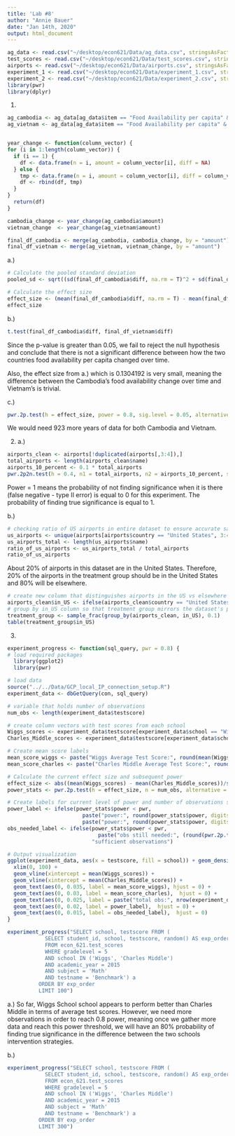 ```yaml
---
title: 'Lab #8'
author: "Annie Bauer"
date: "Jan 14th, 2020"
output: html_document
---
```



```r
ag_data <- read.csv("~/desktop/econ621/Data/ag_data.csv", stringsAsFactors = F)
test_scores <- read.csv("~/desktop/econ621/Data/test_scores.csv", stringsAsFactors = F)
airports <- read.csv("~/desktop/econ621/Data/airports.csv", stringsAsFactors = F)
experiment_1 <- read.csv("~/desktop/econ621/Data/experiment_1.csv", stringsAsFactors = F)
experiment_2 <- read.csv("~/desktop/econ621/Data/experiment_2.csv", stringsAsFactors = F)
library(pwr)
library(dplyr)
```

1.
```r
ag_cambodia <- ag_data[ag_data$item == "Food Availability per capita" & ag_data$commodity == "Total Grains/Cereals and Root Crops (R&T)" & ag_data$country == "Cambodia", ]
ag_vietnam <- ag_data[ag_data$item == "Food Availability per capita" & ag_data$commodity == "Total Grains/Cereals and Root Crops (R&T)" & ag_data$country == "Vietnam", ]


year_change <- function(column_vector) {
for (i in 1:length(column_vector)) {
  if (i == 1) {
    df <- data.frame(n = i, amount = column_vector[i], diff = NA)
  } else {
    tmp <- data.frame(n = i, amount = column_vector[i], diff = column_vector[i] - column_vector[i - 1])
    df <- rbind(df, tmp)
  }
}
  return(df)
}

cambodia_change <- year_change(ag_cambodia$amount)
vietnam_change  <- year_change(ag_vietnam$amount)

final_df_cambodia <- merge(ag_cambodia, cambodia_change, by = "amount")
final_df_vietnam <- merge(ag_vietnam, vietnam_change, by = "amount")
```

a.)
```r
# Calculate the pooled standard deviation
pooled_sd <- sqrt((sd(final_df_cambodia$diff, na.rm = T)^2 + sd(final_df_vietnam$diff, na.rm = T)^2)/2)

# Calculate the effect size
effect_size <- (mean(final_df_cambodia$diff, na.rm = T) - mean(final_df_vietnam$diff, na.rm = T))/pooled_sd
effect_size
```

b.)
```r
t.test(final_df_cambodia$diff, final_df_vietnam$diff)
```

Since the p-value is greater than 0.05, we fail to reject the null hypothesis and conclude that there is not a significant difference between how the two countries food availability per capita changed over time.

Also, the effect size from a.) which is 0.1304192 is very small, meaning the difference between the Cambodia's food availability change over time and Vietnam's is trivial.

c.)

```r
pwr.2p.test(h = effect_size, power = 0.8, sig.level = 0.05, alternative = "two.sided")
```

We would need 923 more years of data for both Cambodia and Vietnam.


2. 
a.)
```r
airports_clean <- airports[!duplicated(airports[,3:4]),]
total_airports <- length(airports_clean$name)
airports_10_percent <- 0.1 * total_airports
pwr.2p2n.test(h = 0.4, n1 = total_airports, n2 = airports_10_percent, sig.level = 0.05)
```
Power = 1 means the probability of not finding significance when it is there (false negative - type II error) is equal to 0 for this experiment. The probability of finding true significance is equal to 1.

b.)
```r
# checking ratio of US airports in entire dataset to ensure accurate sampling
us_airports <- unique(airports[airports$country == "United States", 3:4])
us_airports_total <- length(us_airports$name)
ratio_of_us_airports <- us_airports_total / total_airports
ratio_of_us_airports
```

About 20% of airports in this dataset are in the United States. Therefore, 20% of the airports in the treatment group should be in the United States and 80% will be elsewhere.

```r
# create new column that distinguishes airports in the US vs elsewhere
airports_clean$in_US <- ifelse(airports_clean$country == "United States", "US", "Not US")
# group by in_US column so that treatment group mirrors the dataset's proportion of airports in the US
treatment_group <- sample_frac(group_by(airports_clean, in_US), 0.1)
table(treatment_group$in_US)
```

3.

```r
experiment_progress <- function(sql_query, pwr = 0.8) {
# load required packages
  library(ggplot2)
  library(pwr)

# load data
source("../../Data/GCP_local_IP_connection_setup.R")
experiment_data <- dbGetQuery(con, sql_query)

# variable that holds number of observations
num_obs <- length(experiment_data$testscore)

# create column vectors with test scores from each school
Wiggs_scores <- experiment_data$testscore[experiment_data$school == "Wiggs"]
Charles_Middle_scores <- experiment_data$testscore[experiment_data$school == "Charles Middle"]

# Create mean score labels
mean_score_wiggs <- paste("Wiggs Average Test Score:", round(mean(Wiggs_scores), digits = 2))
mean_score_charles <- paste("Charles Middle Average Test Score:", round(mean(Charles_Middle_scores), digits = 2))

# Calculate the current effect size and subsequent power
effect_size <- abs((mean(Wiggs_scores) - mean(Charles_Middle_scores))/sqrt((sd(Wiggs_scores)^2 + sd(Charles_Middle_scores)^2)/2))
power_stats <- pwr.2p.test(h = effect_size, n = num_obs, alternative = "two.sided")

# Create labels for current level of power and number of observations still needed to achieve power threshold
power_label <- ifelse(power_stats$power < pwr, 
                        paste("power:", round(power_stats$power, digits = 2), "(below threshold)"),
                        paste("power:", round(power_stats$power, digits = 2), "(threshold met)"))
obs_needed_label <- ifelse(power_stats$power < pwr,
                             paste("obs still needed:", (round(pwr.2p.test(h = effect_size, power = pwr, alternative = "two.sided")$n) - num_obs) *2),
                           "sufficient observations")

# Output visualization
ggplot(experiment_data, aes(x = testscore, fill = school)) + geom_density(alpha = 0.5) +
  xlim(0, 100) + 
  geom_vline(xintercept = mean(Wiggs_scores)) + 
  geom_vline(xintercept = mean(Charles_Middle_scores)) + 
  geom_text(aes(0, 0.035, label = mean_score_wiggs), hjust = 0) +
  geom_text(aes(0, 0.03, label = mean_score_charles),  hjust = 0) +
  geom_text(aes(0, 0.025, label = paste("total obs:", nrow(experiment_data))),  hjust = 0) +
  geom_text(aes(0, 0.02, label = power_label),  hjust = 0) +
  geom_text(aes(0, 0.015, label = obs_needed_label),  hjust = 0)
}
```


```r
experiment_progress("SELECT school, testscore FROM (
          	SELECT student_id, school, testscore, random() AS exp_order
          	FROM econ_621.test_scores
          	WHERE gradelevel = 5
          	AND school IN ('Wiggs', 'Charles Middle')
          	AND academic_year = 2015
          	AND subject = 'Math'
          	AND testname = 'Benchmark') a
          ORDER BY exp_order
          LIMIT 100")
```

a.) So far, Wiggs School school appears to perform better than Charles Middle in terms of average test scores. However, we need more observations in order to reach 0.8 power, meaning once we gather more data and reach this power threshold, we will have an 80% probability of finding true significance in the difference between the two schools intervention strategies.

b.)
```r
experiment_progress("SELECT school, testscore FROM (
          	SELECT student_id, school, testscore, random() AS exp_order
          	FROM econ_621.test_scores
          	WHERE gradelevel = 5
          	AND school IN ('Wiggs', 'Charles Middle')
          	AND academic_year = 2015
          	AND subject = 'Math'
          	AND testname = 'Benchmark') a
          ORDER BY exp_order
          LIMIT 300")
```









